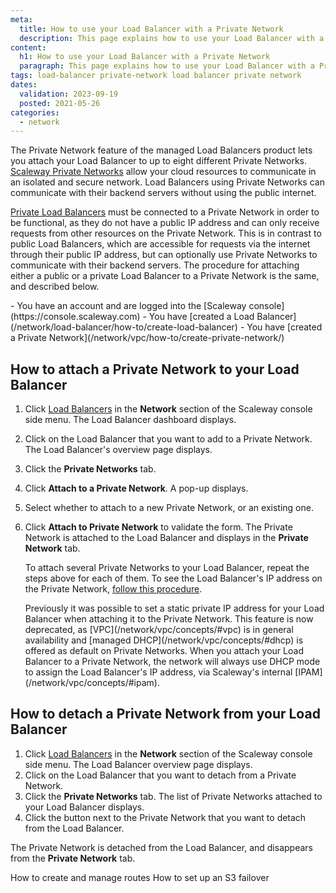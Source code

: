 ```yaml
---
meta:
  title: How to use your Load Balancer with a Private Network
  description: This page explains how to use your Load Balancer with a Private Network
content:
  h1: How to use your Load Balancer with a Private Network
  paragraph: This page explains how to use your Load Balancer with a Private Network
tags: load-balancer private-network load balancer private network
dates:
  validation: 2023-09-19
  posted: 2021-05-26
categories:
  - network
---
```


The Private Network feature of the managed Load Balancers product lets you attach your Load Balancer to up to eight different Private Networks. [Scaleway Private Networks](/network/vpc/concepts/#private-networks) allow your cloud resources to communicate in an isolated and secure network. Load Balancers using Private Networks can communicate with their backend servers without using the public internet.

[Private Load Balancers](/network/load-balancer/concepts/#private-load-balancer) must be connected to a Private Network in order to be functional, as they do not have a public IP address and can only receive requests from other resources on the Private Network. This is in contrast to public Load Balancers, which are accessible for requests via the internet through their public IP address, but can optionally use Private Networks to communicate with their backend servers. The procedure for attaching either a public or a private Load Balancer to a Private Network is the same, and described below.

<Macro id="requirements" >

<Message type="requirement">
  - You have an account and are logged into the [Scaleway console](https://console.scaleway.com)
  - You have [created a Load Balancer](/network/load-balancer/how-to/create-load-balancer)
  - You have [created a Private Network](/network/vpc/how-to/create-private-network/)
</Message>

## How to attach a Private Network to your Load Balancer

1. Click [Load Balancers](https://console.scaleway.com/load-balancer/lbs) in the **Network** section of the Scaleway console side menu. The Load Balancer dashboard displays.
2. Click on the Load Balancer that you want to add to a Private Network. The Load Balancer's overview page displays.
3.  Click the **Private Networks** tab.
4. Click **Attach to a Private Network**. A pop-up displays.

    <Lightbox src="scaleway-lb-pn-attach.webp" alt="" />

5. Select whether to attach to a new Private Network, or an existing one.
6. Click **Attach to Private Network** to validate the form. The Private Network is attached to the Load Balancer and displays in the **Private Network** tab.

    To attach several Private Networks to your Load Balancer, repeat the steps above for each of them. To see the Load Balancer's IP address on the Private Network, [follow this procedure](/network/vpc/how-to/attach-resources-to-pn/#how-to-view-the-resource's-ip-address).

    <Message type="note">
    Previously it was possible to set a static private IP address for your Load Balancer when attaching it to the Private Network. This feature is now deprecated, as [VPC](/network/vpc/concepts/#vpc) is in general availability and [managed DHCP](/network/vpc/concepts/#dhcp) is offered as default on Private Networks. When you attach your Load Balancer to a Private Network, the network will always use DHCP mode to assign the Load Balancer's IP address, via Scaleway's internal [IPAM](/network/vpc/concepts/#ipam).
    </Message>

## How to detach a Private Network from your Load Balancer

1. Click [Load Balancers](https://console.scaleway.com/load-balancer/lbs) in the **Network** section of the Scaleway console side menu. The Load Balancer overview page displays. 
2. Click on the Load Balancer that you want to detach from a Private Network.
3. Click the **Private Networks** tab. The list of Private Networks attached to your Load Balancer displays.
4. Click the <Icon name="unlink" /> button next to the Private Network that you want to detach from the Load Balancer.
    <Lightbox src="scaleway-load-balancer-detach-private-network.webp" alt="" />

The Private Network is detached from the Load Balancer, and disappears from the **Private Network** tab.



<Navigation title="See also">
  <PreviousButton to="/network/load-balancer/how-to/create-manage-routes/">How to create and manage routes</PreviousButton>
  <NextButton to="/network/load-balancer/how-to/set-up-s3-failover/">How to set up an S3 failover</NextButton>
</Navigation>

